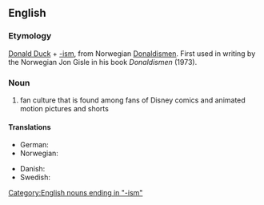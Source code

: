 ==English==
{{wikipedia}}

===Etymology===
[[Donald Duck]] + [[-ism]], from Norwegian [[Donaldismen]]. First used in writing by the Norwegian Jon Gisle in his book ''Donaldismen'' (1973).

===Noun===
{{en-noun|-}}

# fan culture that is found among fans of Disney comics and animated motion pictures and shorts

====Translations====
{{trans-top|Disney fan culture}}
* German: {{t-|de|Donaldismus|m}}
* Norwegian: {{t|no|Donaldismen}}
{{trans-mid}}
* Danish: {{t|da|Donaldisme}} <!--(In the danish translation of the mentioned book the term was andelogi/andelog)-->
* Swedish: {{t-|sv|ankism|c}}
{{trans-bottom}}

[[Category:English nouns ending in "-ism"]]